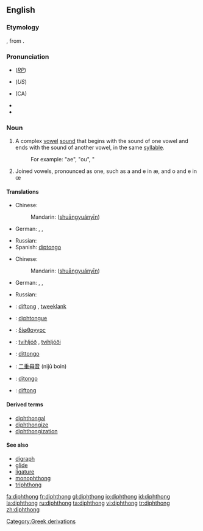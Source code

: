 {{was wotd|2006|September|17}}
==English==
{{wikipedia}}

===Etymology===
{{etyl|fr}} {{term|diphtongue|lang=fr}}, from {{etyl|grc}} {{term|sc=polytonic|δίφθογγος|tr=diphthongos||two sounds|lang=grc}}.

===Pronunciation===
*{{IPA|/ˈdɪf.θɒŋ/ or /ˈdɪp.θɒŋ/}} (''[[RP]]'')
*{{IPA|/ˈdɪfθɔːŋ/ or /ˈdɪpθɔːŋ/}} (''US'')
*{{IPA|/ˈdɪf.θɑŋ/}} (CA)
*{{Audio|en-ca-diphthong.ogg|Audio (CA)}}
*{{audio|en-us-diphthong.ogg|Audio (US)}}

===Noun===
{{en-noun}}

# {{phonetics}} A complex [[vowel]] [[sound]] that begins with the sound of one vowel and ends with the sound of another vowel, in the same [[syllable]].
#: For example: "ae", "ou", "
# Joined vowels, pronounced as one, such as a and e in æ, and o and e in œ

====Translations====
{{trans-top|a complex vowel sound}}
* Chinese:
*:Mandarin: {{zh-ts|[[雙]][[元音]]|[[双]][[元音]]}} ([[shuāng]][[yuán]][[yīn]])
* German: {{t-|de|Diphthong|m}}, {{t+|de|Doppellaut|m}}, {{t+|de|Zwielaut|m}}
{{trans-mid}}
* Russian: {{t+|ru|дифтонг|m|tr=diftóng|sc=Cyrl}}
* Spanish: [[diptongo]] {{m}}
{{trans-bot}}

{{trans-top|joined vowels pronounced as one}}
* Chinese:
*:Mandarin: {{zh-ts|[[雙]][[元音]]|[[双]][[元音]]}} ([[shuāng]][[yuán]][[yīn]])
* German: {{t-|de|Diphthong|m}}, {{t+|de|Doppellaut|m}}, {{t+|de|Zwielaut|m}}
{{trans-mid}}
* Russian: {{t+|ru|дифтонг|m|tr=diftóng|sc=Cyrl}}
{{trans-bot}}

{{ttbc-top}}
*{{ttbc|Dutch}}: [[diftong]] {{c}}, [[tweeklank]] {{m}}
*{{ttbc|French}}: [[diphtongue]] {{f}}
*{{ttbc|Greek}}: [[δίφθογγος]] {{f}}
*{{ttbc|Icelandic}}: [[tvíhljóð]] {{n}}, [[tvíhljóði]] {{m}}
{{trans-mid}}
*{{ttbc|Italian}}: [[dittongo]] {{m}}
*{{ttbc|Japanese}}: [[二重母音]] (nijū boin)
*{{ttbc|Portuguese}}: [[ditongo]] {{m}}
*{{ttbc|Swedish}}: [[diftong]]
{{trans-bot}}

====Derived terms====
*[[diphthongal]]
*[[diphthongize]]
*[[diphthongization]]

====See also====
* [[digraph]]
* [[glide]]
* [[ligature]]
* [[monophthong]]
* [[triphthong]]

[[Category:Greek derivations]]

[[fa:diphthong]]
[[fr:diphthong]]
[[gl:diphthong]]
[[io:diphthong]]
[[id:diphthong]]
[[la:diphthong]]
[[ru:diphthong]]
[[ta:diphthong]]
[[vi:diphthong]]
[[tr:diphthong]]
[[zh:diphthong]]
